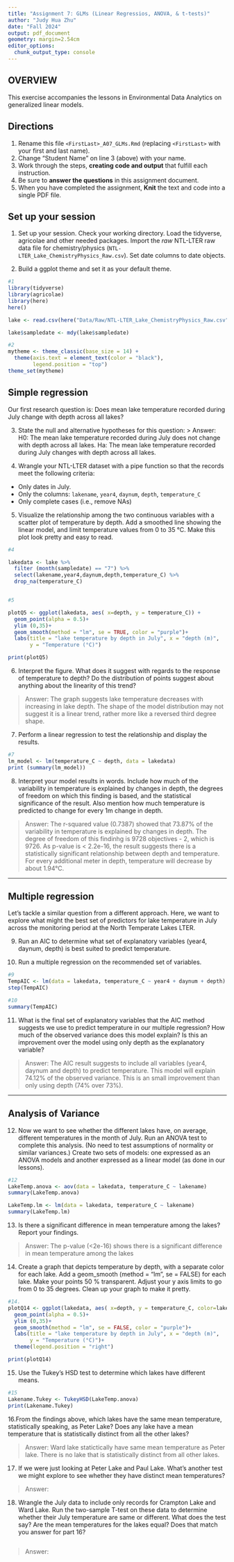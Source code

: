 ```yaml
---
title: "Assignment 7: GLMs (Linear Regressios, ANOVA, & t-tests)"
author: "Judy Hua Zhu"
date: "Fall 2024"
output: pdf_document
geometry: margin=2.54cm
editor_options: 
  chunk_output_type: console
---
```


## OVERVIEW

This exercise accompanies the lessons in Environmental Data Analytics on generalized linear models. 

## Directions
1. Rename this file `<FirstLast>_A07_GLMs.Rmd` (replacing `<FirstLast>` with your first and last name).
2. Change "Student Name" on line 3 (above) with your name.
3. Work through the steps, **creating code and output** that fulfill each instruction.
4. Be sure to **answer the questions** in this assignment document.
5. When you have completed the assignment, **Knit** the text and code into a single PDF file.


## Set up your session 
1. Set up your session. Check your working directory. Load the tidyverse, agricolae and other needed packages. Import the *raw* NTL-LTER raw data file for chemistry/physics (`NTL-LTER_Lake_ChemistryPhysics_Raw.csv`). Set date columns to date objects.

2. Build a ggplot theme and set it as your default theme.

```r
#1
library(tidyverse)
library(agricolae)   
library(here)
here()

lake <- read.csv(here("Data/Raw/NTL-LTER_Lake_ChemistryPhysics_Raw.csv"), stringsAsFactors = TRUE)

lake$sampledate <- mdy(lake$sampledate)

#2
mytheme <- theme_classic(base_size = 14) +
  theme(axis.text = element_text(color = "black"), 
        legend.position = "top")
theme_set(mytheme)

```

## Simple regression
Our first research question is: Does mean lake temperature recorded during July change with depth across all lakes?

3. State the null and alternative hypotheses for this question:
> Answer:
H0: The mean lake temperature recorded during July does not change with depth across all lakes.
Ha: The mean lake temperature recorded during July changes with depth across all lakes.


4.  Wrangle your NTL-LTER dataset with a pipe function so that the records meet the following criteria: 
 * Only dates in July. 
 * Only the columns: `lakename`, `year4`, `daynum`, `depth`, `temperature_C`
 * Only complete cases (i.e., remove NAs)

5. Visualize the relationship among the two continuous variables with a scatter plot of temperature by depth. Add a smoothed line showing the linear model, and limit temperature values from 0 to 35 °C. Make this plot look pretty and easy to read.

```r
#4

lakedata <- lake %>% 
  filter (month(sampledate) == "7") %>% 
  select(lakename,year4,daynum,depth,temperature_C) %>% 
  drop_na(temperature_C)


#5

plotQ5 <- ggplot(lakedata, aes( x=depth, y = temperature_C)) +
  geom_point(alpha = 0.5)+
  ylim (0,35)+
  geom_smooth(method = "lm", se = TRUE, color = "purple")+
  labs(title = "lake temperature by depth in July", x = "depth (m)", 
       y = "Temperature (°C)")

print(plotQ5)

```


6. Interpret the figure. What does it suggest with regards to the response of temperature to depth? Do the distribution of points suggest about anything about the linearity of this trend?

> Answer: 
The graph suggests lake temperature decreases with increasing in lake depth. The shape of the model distribution may not suggest it is a linear trend, rather more like a reversed third degree shape.

7. Perform a linear regression to test the relationship and display the results.

```r
#7
lm_model <- lm(temperature_C ~ depth, data = lakedata)
print (summary(lm_model))

```


8. Interpret your model results in words. Include how much of the variability in temperature is explained by changes in depth, the degrees of freedom on which this finding is based, and the statistical significance of the result. Also mention how much temperature is predicted to change for every 1m change in depth. 

> Answer: The r-squared value (0.7387) showed that 73.87% of the variability in temperature is explained by changes in depth. The degree of freedom of this findinhg is 9728 objectives - 2, which is 9726. As p-value is < 2.2e-16, the result suggests  there is a statistically significant relationship between depth and temperature. For every additional meter in depth, temperature will decrease by about 1.94°C.


---

## Multiple regression
Let's tackle a similar question from a different approach. Here, we want to explore what might the best set of predictors for lake temperature in July across the monitoring period at the North Temperate Lakes LTER. 


9. Run an AIC to determine what set of explanatory variables (year4, daynum, depth) is best suited to predict temperature.

10. Run a multiple regression on the recommended set of variables. 

```r
#9
TempAIC <- lm(data = lakedata, temperature_C ~ year4 + daynum + depth)
step(TempAIC)

#10
summary(TempAIC)

```

11. What is the final set of explanatory variables that the AIC method suggests we use to predict temperature in our multiple regression? How much of the observed variance does this model explain? Is this an improvement over the model using only depth as the explanatory variable?

> Answer: The AIC result suggests to include all variables (year4, daynum and depth) to predict temperature. This model will explain 74.12% of the observed variance. This is an small improvement than only using depth (74% over 73%).



---
## Analysis of Variance

12. Now we want to see whether the different lakes have, on average, different temperatures in the month of July. Run an ANOVA test to complete this analysis. (No need to test assumptions of normality or similar variances.) Create two sets of models: one expressed as an ANOVA models and another expressed as a linear model (as done in our lessons).

```r
#12
LakeTemp.anova <- aov(data = lakedata, temperature_C ~ lakename)
summary(LakeTemp.anova)

LakeTemp.lm <- lm(data = lakedata, temperature_C ~ lakename)
summary(LakeTemp.lm)
```

13. Is there a significant difference in mean temperature among the lakes? Report your findings. 

> Answer: The p-value (<2e-16) shows there is a significant difference in mean temperature among the lakes


14. Create a graph that depicts temperature by depth, with a separate color for each lake. Add a geom_smooth (method = "lm", se = FALSE) for each lake. Make your points 50 % transparent. Adjust your y axis limits to go from 0 to 35 degrees. Clean up your graph to make it pretty. 

```r
#14.
plotQ14 <- ggplot(lakedata, aes( x=depth, y = temperature_C, color=lakename)) +
  geom_point(alpha = 0.5)+
  ylim (0,35)+
  geom_smooth(method = "lm", se = FALSE, color = "purple")+
  labs(title = "lake temperature by depth in July", x = "depth (m)", 
       y = "Temperature (°C)")+
  theme(legend.position = "right")

print(plotQ14)

```

15. Use the Tukey's HSD test to determine which lakes have different means.

```r
#15
Lakename.Tukey <- TukeyHSD(LakeTemp.anova)
print(Lakename.Tukey)
```

16.From the findings above, which lakes have the same mean temperature, statistically speaking, as Peter Lake? Does any lake have a mean temperature that is statistically distinct from all the other lakes?

>Answer: Ward lake statictically have same mean temperature as Peter lake. There is no lake that is statistically distinct from all other lakes.

 

17. If we were just looking at Peter Lake and Paul Lake. What's another test we might explore to see whether they have distinct mean temperatures? 

>Answer: 



18. Wrangle the July data to include only records for Crampton Lake and Ward Lake. Run the two-sample T-test on these data to determine whether their July temperature are same or different. What does the test say? Are the mean temperatures for the lakes equal? Does that match you answer for part 16?

```r

```

>Answer: 
